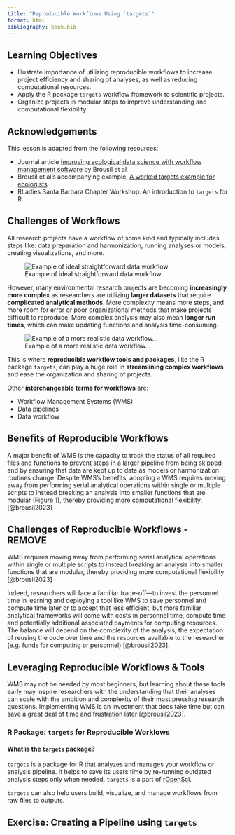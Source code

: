 ```yaml
---
title: "Reproducible Workflows Using `targets`"
format: html
bibliography: book.bib
---
```


## Learning Objectives {.unnumbered}

- Illustrate importance of utilizing reproducible workflows to increase project efficiency and sharing of analyses, as well as reducing computational resources.
- Apply the R package `targets` workflow framework to scientific projects.
- Organize projects in modular steps to improve understanding and computational flexibility.

::: {.callout-note icon=false}
## Acknowledgements

This lesson is adapted from the following resources:

- Journal article [Improving ecological data science with workflow management software](https://doi.org/10.1111/2041-210X.14113) by Brousil et al
- Brousil et al's accompanying example, [A worked targets example for ecologists](https://targets-ecology.netlify.app/)
- RLadies Santa Barbara Chapter Workshop: An introduction to `targets` for R

:::

## Challenges of Workflows

All research projects have a workflow of some kind and typically includes steps like: data preparation and harmonization, running analyses or models, creating visualizations, and more.

![Example of ideal straightforward data workflow](images/reproducible-workflows-targets-1.png)

However, many environmental research projects are becoming **increasingly more complex** as researchers are utilizing **larger datasets** that require **complicated analytical methods**. More complexity means more steps, and more room for error or poor organizational methods that make projects difficult to reproduce. More complex analysis may also mean **longer run times**, which can make updating functions and analysis time-consuming.

![Example of a more realistic data workflow...](images/reproducible-workflows-targets-2.png)

This is where **reproducible workflow tools and packages**, like the R package `targets`, can play a huge role in **streamlining complex workflows** and ease the organization and sharing of projects.

Other **interchangeable terms for workflows** are:

-   Workflow Management Systems (WMS) 
-   Data pipelines
-   Data workflow

## Benefits of Reproducible Workflows

A major benefit of WMS is the capacity to track the status of all required files and functions to prevent steps in a larger pipeline from being skipped and by ensuring that data are kept up to date as models or harmonization routines change. Despite WMS's benefits, adopting a WMS requires moving away from performing serial analytical operations within single or multiple scripts to instead breaking an analysis into smaller functions that are modular (Figure 1), thereby providing more computational flexibility. [@brousil2023]

## Challenges of Reproducible Workflows - REMOVE

WMS requires moving away from performing serial analytical operations within single or multiple scripts to instead breaking an analysis into smaller functions that are modular, thereby providing more computational flexibility [@brousil2023]

Indeed, researchers will face a familiar trade-off—to invest the personnel time in learning and deploying a tool like WMS to save personnel and compute time later or to accept that less efficient, but more familiar analytical frameworks will come with costs in personnel time, compute time and potentially additional associated payments for computing resources. The balance will depend on the complexity of the analysis, the expectation of reusing the code over time and the resources available to the researcher (e.g. funds for computing or personnel) [@brousil2023]. 

## Leveraging Reproducible Workflows & Tools

WMS may not be needed by most beginners, but learning about these tools early may inspire researchers with the understanding that their analyses can scale with the ambition and complexity of their most pressing research questions. Implementing WMS is an investment that does take time but can save a great deal of time and frustration later [@brousil2023].

### R Package: `targets` for Reproducible Worklows {.unnumbered}

::: {.callout-caution icon=false}
#### What is the `targets` package?
`targets` is a package for R that analyzes and manages your workflow or analysis pipeline. It helps to save its users time by re-running outdated analysis steps only when needed. `targets` is a part of [rOpenSci](https://ropensci.org/).

`targets` can also help users build, visualize, and manage workflows from raw files to outputs.
:::

## Exercise: Creating a Pipeline using `targets`
